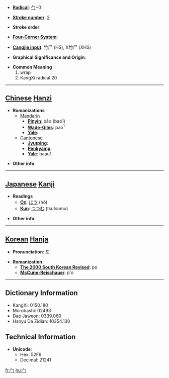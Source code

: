 * '''[[Wiktionary:Chinese radical index| Radical]]''': [[Wiktionary:Chinese radical index 勹|勹]]+0

* '''[[Wiktionary:Chinese total strokes index|Stroke number]]''': [[Wiktionary:Chinese total strokes index 2|2]]

* '''Stroke order''': 

* '''[[Wiktionary:Chinese four corner index|Four-Corner System]]''': 

* '''[[Wiktionary:Chinese Cangjie index|Cangjie input]]''': 竹尸 (HS), X竹尸 (XHS)

* '''Graphical Significance and Origin''': 

* '''Common Meaning'''
*#wrap
*# KangXi radical 20


----

== [[Chinese]] [[Hanzi]] ==

* '''Romanizations'''
** [[Mandarin]]
*** '''[[Pinyin]]''': bāo (bao1)
*** '''[[Wade-Giles]]''': pao<sup>1</sup>
*** '''[[Yale]]''': 
**[[Cantonese]]
***'''[[Jyutping]]''':
***'''[[Penkyamp]]''': 
***'''[[Yale]]''': baau1

* '''Other info''': 

----

== [[Japanese]] [[Kanji]] ==

* '''Readings'''
** '''[[On]]''': [[ほう]] (hō)
** '''[[Kun]]''': [[つつむ]] (tsutsumu)

* '''Other info''':  

----

== [[Korean]] [[Hanja]] ==

* '''Pronunciation''': 포

* '''Romanization'''
** '''[[The 2000 South Korean Revised Romanization|The 2000 South Korean Revised]]''': po
** '''[[McCune-Reischauer]]''': p'o

----

== Dictionary Information ==

* KangXi: 0150.180
* Morobashi: 02493
* Dae Jaweon: 0339.060
* Hanyu Da Zidian: 10254.130

== Technical Information ==

* '''Unicode''':
** Hex: 52F9
** Decimal: 21241

[[fr:勹]]
[[hu:勹]]